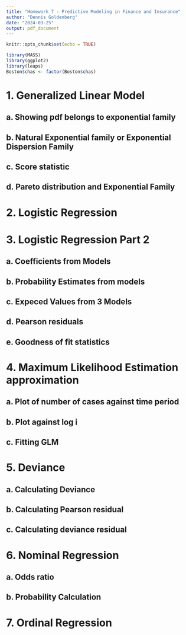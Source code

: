```yaml
---
title: "Homework 7 - Predictive Modeling in Finance and Insurance"
author: "Dennis Goldenberg"
date: "2024-03-25"
output: pdf_document
---
```


```r
knitr::opts_chunk$set(echo = TRUE)
```

```r
library(MASS)
library(ggplot2)
library(leaps)
Boston$chas <- factor(Boston$chas)
```

# 1. Generalized Linear Model

## a. Showing pdf belongs to exponential family

## b. Natural Exponential family or Exponential Dispersion Family

## c. Score statistic

## d. Pareto distribution and Exponential Family

\newpage

# 2. Logistic Regression

\newpage

# 3. Logistic Regression Part 2

## a. Coefficients from Models

## b. Probability Estimates from models

## c. Expeced Values from 3 Models

## d. Pearson residuals

## e. Goodness of fit statistics

\newpage

# 4. Maximum Likelihood Estimation approximation

## a. Plot of number of cases against time period

## b. Plot against log i

## c. Fitting GLM


\newpage

# 5. Deviance

## a. Calculating Deviance

## b. Calculating Pearson residual

## c. Calculating deviance residual

\newpage

# 6. Nominal Regression

## a. Odds ratio

## b. Probability Calculation

\newpage

# 7. Ordinal Regression
